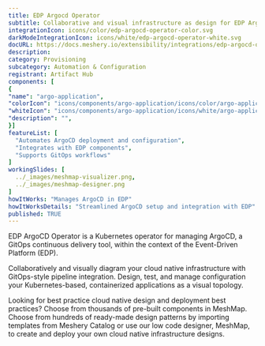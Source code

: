 ```yaml
---
title: EDP Argocd Operator
subtitle: Collaborative and visual infrastructure as design for EDP Argocd Operator
integrationIcon: icons/color/edp-argocd-operator-color.svg
darkModeIntegrationIcon: icons/white/edp-argocd-operator-white.svg
docURL: https://docs.meshery.io/extensibility/integrations/edp-argocd-operator
description: 
category: Provisioning
subcategory: Automation & Configuration
registrant: Artifact Hub
components: [
{
"name": "argo-application",
"colorIcon": "icons/components/argo-application/icons/color/argo-application-color.svg",
"whiteIcon": "icons/components/argo-application/icons/white/argo-application-white.svg",
"description": "",
}]
featureList: [
  "Automates ArgoCD deployment and configuration",
  "Integrates with EDP components",
  "Supports GitOps workflows"
]
workingSlides: [
  ../_images/meshmap-visualizer.png,
  ../_images/meshmap-designer.png
]
howItWorks: "Manages ArgoCD in EDP"
howItWorksDetails: "Streamlined ArgoCD setup and integration with EDP"
published: TRUE
---
```


<p>
  EDP ArgoCD Operator is a Kubernetes operator for managing ArgoCD, a GitOps continuous delivery
  tool, within the context of the Event-Driven Platform (EDP).
</p>
<p>
  Collaboratively and visually diagram your cloud native infrastructure with GitOps-style pipeline
  integration. Design, test, and manage configuration your Kubernetes-based, containerized
  applications as a visual topology.
</p>
<p>
  Looking for best practice cloud native design and deployment best practices? Choose from thousands
  of pre-built components in MeshMap. Choose from hundreds of ready-made design patterns by
  importing templates from Meshery Catalog or use our low code designer, MeshMap, to create and
  deploy your own cloud native infrastructure designs.
</p>

